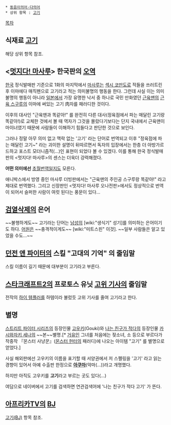  * [[동음이의어·다의어]]
 * 상위 항목 : [[고기]]

[[목차]]

== 식재료 [[고기]] ==
해당 상위 항목 참조.

== <[[멋지다! 마사루]]> 한국판의 [[오역]] ==
[[한국]] 정식발매판 기준으로 1화의 마지막에서 [[마사루]]는 [[섹시 코만도]]로 적들을 쓰러트린 후 이마에다 매직펜으로 고기라고 적는 의미불명의 행동을 한다. 그런데 사실 이는 의미불명의 행동이 아니라 [[일본]]에서 가장 유명한 낙서 중 하나로 국민 만화였던 [[근육맨]]의 [[근육 스구루]]의 이마에 써있는 고기 肉자를 패러디한 것이다.

이후의 대사인 "근육맨과 똑같아!" 를 완전히 다른 대사(정육점에서 파는 매달린 고기랑 똑같아!)로 교체한 것에서 볼 때 역자가 그것을 몰랐다기보다는 단지 국내에서 근육맨이 마이너였기 때문에 사람들이 이해하기 힘들다고 판단한 것으로 보인다.

그러나 정말 아무 의미 없고 맥락 없는 '고기' 라는 단어로 번역되고 이후 "정육점에 파는 매달린 고기~" 라는 괴이한 설명이 뒤따르면서 독자의 입장에서는 한층 더 아방가르드하고 포스트 모더니즘적(...)인 표현이 되었다 볼 수 있겠다. 이를 통해 한국 정식발매판의 <멋지다! 마사루>의 센스는 더욱더 강력해졌다.

'''어떤 의미에선''' [[초월번역]]일지도 모른다.

애니박스에서 방영 중인 마사루 더빙판에서는 "근육맨의 주인공 스구루랑 똑같아!" 라고 제대로 번역했다. 그리고 신장판인 <멋지다! 마사루 오나전판>에서도 정상적으로 번역이 되어서 슬퍼한 사람이 여럿 된다는 풍문이 있다...

== [[검열삭제]]의 은어 ==
~~불행하게도~~ 고기라는 단어는 [[남성]]의 [wiki:"생식기" 성기]를 의미하는 은어이기도 하다. [[어원]]은 ~~충격적이게도~~ [wiki:"미트스핀" 이것]. ~~일부 사람들은 알고 있었을 수도...~~

== [[던전 앤 파이터]]의 스킬 "고대의 기억" 의 줄임말 ==
스킬 이름이 길기 때문에 대부분이 고기라고 부른다.

== [[스타크래프트2]]의 프로토스 유닛 [[고위 기사]]의 줄임말 ==
전작의 [[하이 템플러]]를 하템이라 불렀듯 고위 기사를 줄여 고기라고 한다.

== 별명 ==
[[스트리트 파이터 시리즈]]의 등장인물 [[고우키]](Gouki)와 [[나는 친구가 적다]]의 등장인물 [[카시와자키 세나]]의 ~~본~~별명.[* [[거유]]인 그녀를 처음에는 젖소녀, 소 등으로 부르다가 작중작 『몬스터 사냥꾼』([[몬스터 헌터]]의 패러디)에 나오는 아이템 "고기" 를 별명으로 얻었다.]

사실 해외판에선 고우키의 이름을 표기할 때 서양권에서 저 스펠링을 '고기' 라고 읽는 경향이 있어서 아예 수출판 한정으로 '''[[아쿠마]]'''(악마(...))라고 개명했다.

하지만 아직도 고우키를 '''고기'''라고 부르는 곳도 있다(...)

여담으로 네이버에서 고기를 검색하면 연관검색어에 '나는 친구가 적다 고기' 가 뜬다.

== [[아프리카TV]]의 [[BJ]] ==
[[고기(BJ)]] 항목 참조.
